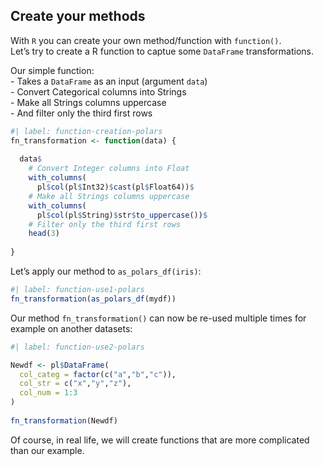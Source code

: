 ## Create your methods

With `R` you can create your own method/function with `function()`.  
Let's try to create a R function to captue some `DataFrame` transformations.  

Our simple function:  
- Takes a `DataFrame` as an input (argument `data`)  
- Convert Categorical columns into Strings  
- Make all Strings columns uppercase  
- And filter only the third first rows


```r
#| label: function-creation-polars
fn_transformation <- function(data) {
  
  data$
    # Convert Integer columns into Float 
    with_columns(
      pl$col(pl$Int32)$cast(pl$Float64))$
    # Make all Strings columns uppercase
    with_columns(
      pl$col(pl$String)$str$to_uppercase())$
    # Filter only the third first rows
    head(3)
  
}
```

Let's apply our method to `as_polars_df(iris)`:  

```r
#| label: function-use1-polars
fn_transformation(as_polars_df(mydf))
```

Our method `fn_transformation()` can now be re-used multiple times for example on another datasets:  

```r
#| label: function-use2-polars

Newdf <- pl$DataFrame(
  col_categ = factor(c("a","b","c")),
  col_str = c("x","y","z"),
  col_num = 1:3
)
  
fn_transformation(Newdf)
```

Of course, in real life, we will create functions that are more complicated than our example.

